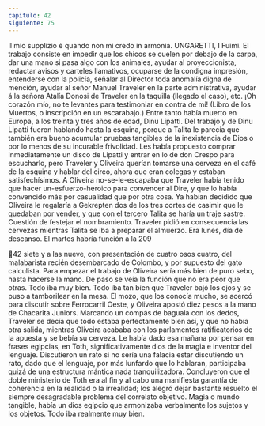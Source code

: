 ```yaml
---
capitulo: 42
siguiente: 75
---
```


Il mio supplizio
è quando
non mi credo
in armonia.
UNGARETTI, I Fuimi.
El trabajo consiste en impedir que los chicos se cuelen por debajo de la carpa,
dar una mano si pasa algo con los animales, ayudar al proyeccionista, redactar
avisos y carteles llamativos, ocuparse de la condigna impresión, entenderse con
la policía, señalar al Director toda anomalía digna de mención, ayudar al señor
Manuel Traveler en la parte administrativa, ayudar á la señora Atalía Donosi de
Traveler en la taquilla (llegado el caso), etc.
¡Oh corazón mío, no te levantes para
testimoniar en contra de mí!
(Libro de los Muertos, o inscripción en un
escarabajo.)
Entre tanto había muerto en Europa, a los treinta y tres años de edad, Dinu
Lipatti. Del trabajo y de Dinu Lipatti fueron hablando hasta la esquina, porque a
Talita le parecía que también era bueno acumular pruebas tangibles de la
inexistencia de Dios o por lo menos de su incurable frivolidad. Les había
propuesto comprar inmediatamente un disco de Lipatti y entrar en lo de don
Crespo para escucharlo, pero Traveler y Oliveira querían tomarse una cerveza en
el café de la esquina y hablar del circo, ahora que eran colegas y estaban
satisfechísimos. A Oliveira no-se-le-escapaba que Traveler había tenido que
hacer un-esfuerzo-heroico para convencer al Dire, y que lo había convencido más
por casualidad que por otra cosa. Ya habían decidido que Oliveira le regalaría a
Gekrepten dos de los tres cortes de casimir que le quedaban por vender, y que
con el tercero Talita se haría un traje sastre. Cuestión de festejar el
nombramiento. Traveler pidió en consecuencia las cervezas mientras Talita se iba
a preparar el almuerzo. Era lunes, día de descanso. El martes habría función a la
209

42
siete y a las nueve, con presentación de cuatro osos cuatro, del malabarista recién
desembarcado de Colombo, y por supuesto del gato calculista. Para empezar el
trabajo de Oliveira sería más bien de puro sebo, hasta hacerse la mano. De paso
se veía la función que no era peor que otras. Todo iba muy bien.
Todo iba tan bien que Traveler bajó los ojos y se puso a tamborilear en la
mesa. El mozo, que los conocía mucho, se acercó para discutir sobre Ferrocarril
Oeste, y Oliveira apostó diez pesos a la mano de Chacarita Juniors. Marcando un
compás de baguala con los dedos, Traveler se decía que todo estaba
perfectamente bien así, y que no había otra salida, mientras Oliveira acababa con
los parlamentos ratificatorios de la apuesta y se bebía su cerveza. Le había dado
esa mañana por pensar en frases egipcias, en Toth, significativamente dios de la
magia e inventor del lenguaje. Discutieron un rato si no sería una falacia estar
discutiendo un rato, dado que el lenguaje, por más lunfardo que lo hablaran,
participaba quizá de una estructura mántica nada tranquilizadora. Concluyeron
que el doble ministerio de Toth era al fin y al cabo una manifiesta garantía de
coherencia en la realidad o la irrealidad; los alegró dejar bastante resuelto el
siempre desagradable problema del correlato objetivo. Magia o mundo tangible,
había un dios egipcio que armonizaba verbalmente los sujetos y los objetos. Todo
iba realmente muy bien.
